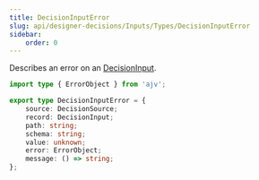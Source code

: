 ```yaml
---
title: DecisionInputError
slug: api/designer-decisions/Inputs/Types/DecisionInputError
sidebar:
    order: 0
---
```


Describes an error on an [DecisionInput](/api/designer-decisions/Inputs/Types/DecisionInput).

```ts
import type { ErrorObject } from 'ajv';

export type DecisionInputError = {
    source: DecisionSource;
    record: DecisionInput;
    path: string;
    schema: string;
    value: unknown;
    error: ErrorObject;
    message: () => string;
};
```
